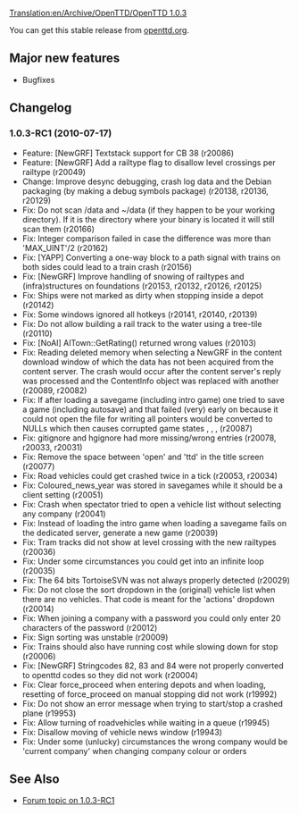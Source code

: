 [[Translation:en/Archive/OpenTTD/OpenTTD 1.0.3]]
{{en/Archive/OpenTTD/NaviPrevNext|prev=en/Archive/OpenTTD/OpenTTD 1.0.2|next=en/Archive/Lists/Roadmap 1.1|date=TBD}}

You can get this stable release from [http://www.openttd.org/en/download-stable openttd.org].

==Major new features==

* Bugfixes

==Changelog==

===1.0.3-RC1 (2010-07-17)===

* Feature: [NewGRF] Textstack support for CB 38 (r20086)
* Feature: [NewGRF] Add a railtype flag to disallow level crossings per railtype (r20049)
* Change: Improve desync debugging, crash log data and the Debian packaging (by making a debug symbols package) (r20138, r20136, r20129)
* Fix: Do not scan /data and ~/data (if they happen to be your working directory). If it is the directory where your binary is located it will still scan them {{en/Flyspray|3949}} (r20166)
* Fix: Integer comparison failed in case the difference was more than 'MAX_UINT'/2 {{en/Flyspray|3954}} (r20162)
* Fix: [YAPP] Converting a one-way block to a path signal with trains on both sides could lead to a train crash {{en/Flyspray|3937}} (r20156)
* Fix: [NewGRF] Improve handling of snowing of railtypes and (infra)structures on foundations {{en/Flyspray|3883}} (r20153, r20132, r20126, r20125)
* Fix: Ships were not marked as dirty when stopping inside a depot {{en/Flyspray|3880}} (r20142)
* Fix: Some windows ignored all hotkeys {{en/Flyspray|3902}} (r20141, r20140, r20139)
* Fix: Do not allow building a rail track to the water using a tree-tile {{en/Flyspray|3695}} (r20110)
* Fix: [NoAI] AITown::GetRating() returned wrong values {{en/Flyspray|3934}} (r20103)
* Fix: Reading deleted memory when selecting a NewGRF in the content download window of which the data has not been acquired from the content server. The crash would occur after the content server's reply was processed and the ContentInfo object was replaced with another {{en/Flyspray|3899}} (r20089, r20082)
* Fix: If after loading a savegame (including intro game) one tried to save a game (including autosave) and that failed (very) early on because it could not open the file for writing all pointers would be converted to NULLs which then causes corrupted game states {{en/Flyspray|3876}}, {{en/Flyspray|3887}}, {{en/Flyspray|3920}}, {{en/Flyspray|3923}} (r20087)
* Fix: gitignore and hgignore had more missing/wrong entries (r20078, r20033, r20031)
* Fix: Remove the space between 'open' and 'ttd' in the title screen (r20077)
* Fix: Road vehicles could get crashed twice in a tick {{en/Flyspray|3896}} (r20053, r20034)
* Fix: Coloured_news_year was stored in savegames while it should be a client setting {{en/Flyspray|3916}} (r20051)
* Fix: Crash when spectator tried to open a vehicle list without selecting any company {{en/Flyspray|3892}} (r20041)
* Fix: Instead of loading the intro game when loading a savegame fails on the dedicated server, generate a new game {{en/Flyspray|3907}} (r20039)
* Fix: Tram tracks did not show at level crossing with the new railtypes {{en/Flyspray|3911}} (r20036)
* Fix: Under some circumstances you could get into an infinite loop {{en/Flyspray|3909}} (r20035)
* Fix: The 64 bits TortoiseSVN was not always properly detected (r20029)
* Fix: Do not close the sort dropdown in the (original) vehicle list when there are no vehicles. That code is meant for the 'actions' dropdown {{en/Flyspray|3881}} (r20014)
* Fix: When joining a company with a password you could only enter 20 characters of the password (r20012)
* Fix: Sign sorting was unstable {{en/Flyspray|3893}} (r20009)
* Fix: Trains should also have running cost while slowing down for stop (r20006)
* Fix: [NewGRF] Stringcodes 82, 83 and 84 were not properly converted to openttd codes so they did not work (r20004)
* Fix: Clear force_proceed when entering depots and when loading, resetting of force_proceed on manual stopping did not work {{en/Flyspray|3878}} (r19992)
* Fix: Do not show an error message when trying to start/stop a crashed plane {{en/Flyspray|3874}} (r19953)
* Fix: Allow turning of roadvehicles while waiting in a queue (r19945)
* Fix: Disallow moving of vehicle news window {{en/Flyspray|3865}} (r19943)
* Fix: Under some (unlucky) circumstances the wrong company would be 'current company' when changing company colour or orders {{en/Flyspray|3903}}


== See Also ==
* [http://www.tt-forums.net/viewtopic.php?f=29&t=49300 Forum topic on 1.0.3-RC1]